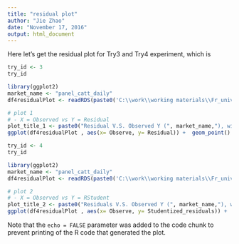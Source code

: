 ---
title: "residual plot"
author: "Jie Zhao"
date: "November 17, 2016"
output: html_document
---

Here let's get the residual plot for Try3 and Try4 experiment, which is 

```{r}
try_id <- 3
try_id
```

```{r, echo=FALSE, eval=TRUE, message=FALSE}
library(ggplot2)
market_name <- "panel_catt_daily"
df4residualPlot <- readRDS(paste0('C:\\work\\working materials\\Fr_univ_estimation\\02 Code\\01 outlier deletion\\Results\\2016-11-17 15.37.53\\residualTb_try', try_id, '.RDS'))

```


```{r, echo=FALSE, include=TRUE}
# plot 1 
# -	X = Observed vs Y = Residual 
plot_title_1 <- paste0("Residual V.S. Observed Y (", market_name,"), with Survey variables, for experiment try", try_id)
ggplot(df4residualPlot , aes(x= Observe, y= Residual)) +  geom_point() + ggtitle(plot_title_1)

```

```{r}
try_id <- 4
try_id
```

```{r, echo=FALSE, eval=TRUE, message=FALSE}
library(ggplot2)
market_name <- "panel_catt_daily"
df4residualPlot <- readRDS(paste0('C:\\work\\working materials\\Fr_univ_estimation\\02 Code\\01 outlier deletion\\Results\\2016-11-17 15.37.53\\residualTb_try', try_id, '.RDS'))

```


```{r, echo=FALSE, include=TRUE}

# plot 2
# -	X = Observed vs Y = RStudent
plot_title_2 <- paste0("Residuals V.S. Observed Y (", market_name,"), with Survey variables, for experiment try", try_id)
ggplot(df4residualPlot , aes(x= Observe, y= Studentized_residuals)) +  geom_point() + ggtitle(plot_title_2)

```

Note that the `echo = FALSE` parameter was added to the code chunk to prevent printing of the R code that generated the plot.
